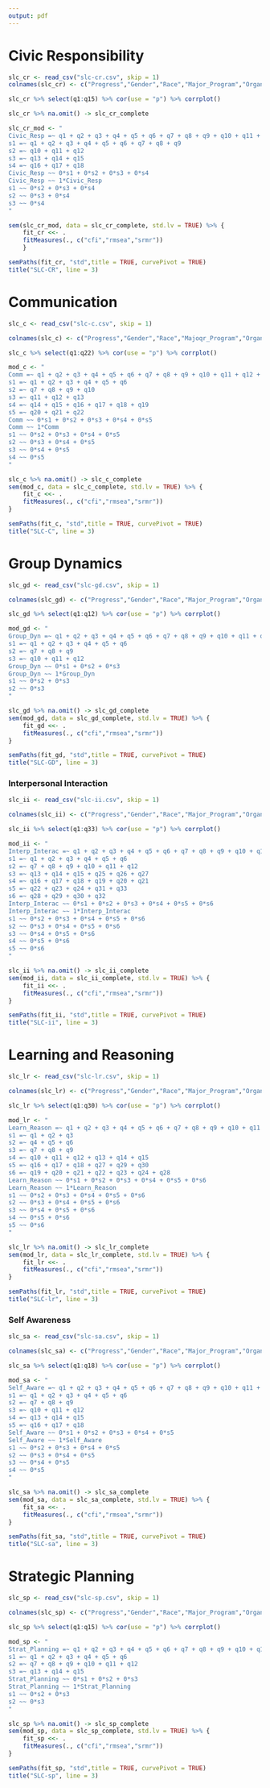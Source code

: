 ```yaml
---
output: pdf
---
```


# Civic Responsibility

```r


slc_cr <- read_csv("slc-cr.csv", skip = 1)
colnames(slc_cr) <- c("Progress","Gender","Race","Major_Program","Organization","birth_year","why_take_assessment",paste0("q",seq_along(8:25)))

slc_cr %>% select(q1:q15) %>% cor(use = "p") %>% corrplot()

slc_cr %>% na.omit() -> slc_cr_complete

slc_cr_mod <- "
Civic_Resp =~ q1 + q2 + q3 + q4 + q5 + q6 + q7 + q8 + q9 + q10 + q11 + q12 + q13 + q14 + q15 + q16 + q17 + q18
s1 =~ q1 + q2 + q3 + q4 + q5 + q6 + q7 + q8 + q9
s2 =~ q10 + q11 + q12
s3 =~ q13 + q14 + q15
s4 =~ q16 + q17 + q18
Civic_Resp ~~ 0*s1 + 0*s2 + 0*s3 + 0*s4
Civic_Resp ~~ 1*Civic_Resp
s1 ~~ 0*s2 + 0*s3 + 0*s4
s2 ~~ 0*s3 + 0*s4
s3 ~~ 0*s4
"

sem(slc_cr_mod, data = slc_cr_complete, std.lv = TRUE) %>% {
    fit_cr <<- .
    fitMeasures(., c("cfi","rmsea","srmr"))
    }

semPaths(fit_cr, "std",title = TRUE, curvePivot = TRUE)
title("SLC-CR", line = 3)

```

# Communication

```r
slc_c <- read_csv("slc-c.csv", skip = 1)

colnames(slc_c) <- c("Progress","Gender","Race","Majoqr_Program","Organization","birth_year","why_take_assessment",paste0("q",seq_along(8:29)))

slc_c %>% select(q1:q22) %>% cor(use = "p") %>% corrplot()

mod_c <- "
Comm =~ q1 + q2 + q3 + q4 + q5 + q6 + q7 + q8 + q9 + q10 + q11 + q12 + q13 + q14 + q15 + q16 + q17 + q18 + q19 + q20 + q21 + q22
s1 =~ q1 + q2 + q3 + q4 + q5 + q6
s2 =~ q7 + q8 + q9 + q10
s3 =~ q11 + q12 + q13
s4 =~ q14 + q15 + q16 + q17 + q18 + q19
s5 =~ q20 + q21 + q22
Comm ~~ 0*s1 + 0*s2 + 0*s3 + 0*s4 + 0*s5
Comm ~~ 1*Comm
s1 ~~ 0*s2 + 0*s3 + 0*s4 + 0*s5
s2 ~~ 0*s3 + 0*s4 + 0*s5
s3 ~~ 0*s4 + 0*s5
s4 ~~ 0*s5
"

slc_c %>% na.omit() -> slc_c_complete
sem(mod_c, data = slc_c_complete, std.lv = TRUE) %>% {
    fit_c <<- .
    fitMeasures(., c("cfi","rmsea","srmr"))
}

semPaths(fit_c, "std",title = TRUE, curvePivot = TRUE)
title("SLC-C", line = 3)
```

# Group Dynamics

```r
slc_gd <- read_csv("slc-gd.csv", skip = 1)

colnames(slc_gd) <- c("Progress","Gender","Race","Major_Program","Organization","birth_year","why_take_assessment",paste0("q",seq_along(8:19)))

slc_gd %>% select(q1:q12) %>% cor(use = "p") %>% corrplot()

mod_gd <- "
Group_Dyn =~ q1 + q2 + q3 + q4 + q5 + q6 + q7 + q8 + q9 + q10 + q11 + q12
s1 =~ q1 + q2 + q3 + q4 + q5 + q6
s2 =~ q7 + q8 + q9
s3 =~ q10 + q11 + q12
Group_Dyn ~~ 0*s1 + 0*s2 + 0*s3
Group_Dyn ~~ 1*Group_Dyn
s1 ~~ 0*s2 + 0*s3
s2 ~~ 0*s3
"

slc_gd %>% na.omit() -> slc_gd_complete
sem(mod_gd, data = slc_gd_complete, std.lv = TRUE) %>% {
    fit_gd <<- .
    fitMeasures(., c("cfi","rmsea","srmr"))
}

semPaths(fit_gd, "std",title = TRUE, curvePivot = TRUE)
title("SLC-GD", line = 3)

```

### Interpersonal Interaction

```r

slc_ii <- read_csv("slc-ii.csv", skip = 1)

colnames(slc_ii) <- c("Progress","Gender","Race","Major_Program","Organization","birth_year","why_take_assessment",paste0("q",seq_along(8:40)))

slc_ii %>% select(q1:q33) %>% cor(use = "p") %>% corrplot()

mod_ii <- "
Interp_Interac =~ q1 + q2 + q3 + q4 + q5 + q6 + q7 + q8 + q9 + q10 + q11 + q12 + q13 + q14 + q15 + q16 + q17 + q18 + q19 + q20 + q21 + q22 + q23 + q24 + q25 + q26 + q27 + q28 + q29 + q30 + q31 + q32 + q33
s1 =~ q1 + q2 + q3 + q4 + q5 + q6
s2 =~ q7 + q8 + q9 + q10 + q11 + q12
s3 =~ q13 + q14 + q15 + q25 + q26 + q27
s4 =~ q16 + q17 + q18 + q19 + q20 + q21
s5 =~ q22 + q23 + q24 + q31 + q33
s6 =~ q28 + q29 + q30 + q32
Interp_Interac ~~ 0*s1 + 0*s2 + 0*s3 + 0*s4 + 0*s5 + 0*s6
Interp_Interac ~~ 1*Interp_Interac
s1 ~~ 0*s2 + 0*s3 + 0*s4 + 0*s5 + 0*s6
s2 ~~ 0*s3 + 0*s4 + 0*s5 + 0*s6
s3 ~~ 0*s4 + 0*s5 + 0*s6
s4 ~~ 0*s5 + 0*s6
s5 ~~ 0*s6
"

slc_ii %>% na.omit() -> slc_ii_complete
sem(mod_ii, data = slc_ii_complete, std.lv = TRUE) %>% {
    fit_ii <<- .
    fitMeasures(., c("cfi","rmsea","srmr"))
}

semPaths(fit_ii, "std",title = TRUE, curvePivot = TRUE)
title("SLC-ii", line = 3)

```

# Learning and Reasoning

```r
slc_lr <- read_csv("slc-lr.csv", skip = 1)

colnames(slc_lr) <- c("Progress","Gender","Race","Major_Program","Organization","birth_year","why_take_assessment",paste0("q",seq_along(8:37)))

slc_lr %>% select(q1:q30) %>% cor(use = "p") %>% corrplot()

mod_lr <- "
Learn_Reason =~ q1 + q2 + q3 + q4 + q5 + q6 + q7 + q8 + q9 + q10 + q11 + q12 + q13 + q14 + q15 + q16 + q17 + q18 + q19 + q20 + q21 + q22 + q23 + q24 + q25 + q26 + q27 + q28 + q29 + q30
s1 =~ q1 + q2 + q3
s2 =~ q4 + q5 + q6
s3 =~ q7 + q8 + q9
s4 =~ q10 + q11 + q12 + q13 + q14 + q15
s5 =~ q16 + q17 + q18 + q27 + q29 + q30
s6 =~ q19 + q20 + q21 + q22 + q23 + q24 + q28
Learn_Reason ~~ 0*s1 + 0*s2 + 0*s3 + 0*s4 + 0*s5 + 0*s6
Learn_Reason ~~ 1*Learn_Reason
s1 ~~ 0*s2 + 0*s3 + 0*s4 + 0*s5 + 0*s6
s2 ~~ 0*s3 + 0*s4 + 0*s5 + 0*s6
s3 ~~ 0*s4 + 0*s5 + 0*s6
s4 ~~ 0*s5 + 0*s6
s5 ~~ 0*s6
"

slc_lr %>% na.omit() -> slc_lr_complete
sem(mod_lr, data = slc_lr_complete, std.lv = TRUE) %>% {
    fit_lr <<- .
    fitMeasures(., c("cfi","rmsea","srmr"))
}

semPaths(fit_lr, "std",title = TRUE, curvePivot = TRUE)
title("SLC-lr", line = 3)


```

### Self Awareness

```r
slc_sa <- read_csv("slc-sa.csv", skip = 1)

colnames(slc_sa) <- c("Progress","Gender","Race","Major_Program","Organization","birth_year","why_take_assessment",paste0("q",seq_along(8:25)))

slc_sa %>% select(q1:q18) %>% cor(use = "p") %>% corrplot()

mod_sa <- "
Self_Aware =~ q1 + q2 + q3 + q4 + q5 + q6 + q7 + q8 + q9 + q10 + q11 + q12 + q13 + q14 + q15 + q16 + q17 + q18
s1 =~ q1 + q2 + q3 + q4 + q5 + q6
s2 =~ q7 + q8 + q9
s3 =~ q10 + q11 + q12
s4 =~ q13 + q14 + q15
s5 =~ q16 + q17 + q18
Self_Aware ~~ 0*s1 + 0*s2 + 0*s3 + 0*s4 + 0*s5
Self_Aware ~~ 1*Self_Aware
s1 ~~ 0*s2 + 0*s3 + 0*s4 + 0*s5
s2 ~~ 0*s3 + 0*s4 + 0*s5
s3 ~~ 0*s4 + 0*s5
s4 ~~ 0*s5
"

slc_sa %>% na.omit() -> slc_sa_complete
sem(mod_sa, data = slc_sa_complete, std.lv = TRUE) %>% {
    fit_sa <<- .
    fitMeasures(., c("cfi","rmsea","srmr"))
}

semPaths(fit_sa, "std",title = TRUE, curvePivot = TRUE)
title("SLC-sa", line = 3)

```

# Strategic Planning

```r
slc_sp <- read_csv("slc-sp.csv", skip = 1)

colnames(slc_sp) <- c("Progress","Gender","Race","Major_Program","Organization","birth_year","why_take_assessment",paste0("q",seq_along(8:22)))

slc_sp %>% select(q1:q15) %>% cor(use = "p") %>% corrplot()

mod_sp <- "
Strat_Planning =~ q1 + q2 + q3 + q4 + q5 + q6 + q7 + q8 + q9 + q10 + q11 + q12 + q13 + q14 + q15
s1 =~ q1 + q2 + q3 + q4 + q5 + q6
s2 =~ q7 + q8 + q9 + q10 + q11 + q12
s3 =~ q13 + q14 + q15
Strat_Planning ~~ 0*s1 + 0*s2 + 0*s3
Strat_Planning ~~ 1*Strat_Planning
s1 ~~ 0*s2 + 0*s3
s2 ~~ 0*s3
"

slc_sp %>% na.omit() -> slc_sp_complete
sem(mod_sp, data = slc_sp_complete, std.lv = TRUE) %>% {
    fit_sp <<- .
    fitMeasures(., c("cfi","rmsea","srmr"))
}

semPaths(fit_sp, "std",title = TRUE, curvePivot = TRUE)
title("SLC-sp", line = 3)

```
